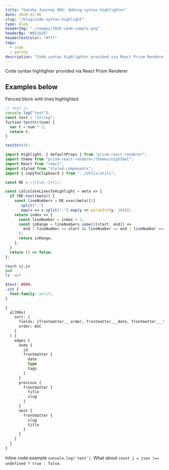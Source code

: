 ```yaml
---
title: "Gatsby Journey 005: Adding syntax highlighter"
date: 2020-01-06
slug: "/blog/code-syntax-highlight"
type: blog
headerImg: "./images/2020-code-sample.png"
headerBg: "#021626"
headerTextColor: "#fff"
tags:
  - code
  - gatsby
description: "Code syntax highlighter provided via React Prism Renderer"
---
```


<p class="excerpt">Code syntax highlighter provided via React Prism Renderer</p>

## Examples below

Fenced block with lines highlighted

```js {1,3-5}
// test.js
console.log("test");
const text = "string";
fuction testStr(num) {
  var t = num * 2;
  return t;
}

testStr(4);
```

```jsx filename:Component.js {3,9-19}
import Highlight, { defaultProps } from "prism-react-renderer";
import theme from "prism-react-renderer/themes/nightOwl";
import React from "react";
import styled from "styled-components";
import { copyToClipboard } from "../Utils/utils";

const RE = /{([\d,-]+)}/;

const calculateLinesToHighlight = meta => {
  if (RE.test(meta)) {
    const lineNumbers = RE.exec(meta)[1]
      .split(",")
      .map(v => v.split("-").map(y => parseInt(y, 10)));
    return index => {
      const lineNumber = index + 1;
      const inRange = lineNumbers.some(([start, end]) =>
        end ? lineNumber >= start && lineNumber <= end : lineNumber === start
      );
      return inRange;
    };
  }
  return () => false;
};
```

```bash
touch sj.js
pwd
ls -aLF
```

```scss filename:main_style.scss {3}
$test: #999;
.cst {
  font-family: serif;
}
```

```graphql
{
  allMdx(
    sort: {
      fields: [frontmatter___order, frontmatter___date, frontmatter___type]
      order: ASC
    }
  ) {
    edges {
      node {
        id
        frontmatter {
          date
          type
          tags
        }
      }
      previous {
        frontmatter {
          title
          slug
        }
      }
      next {
        frontmatter {
          slug
          title
        }
      }
    }
  }
}
```

Inline code example `console.log('test')`. What about `const j = json !== undefined ? true : false`.
